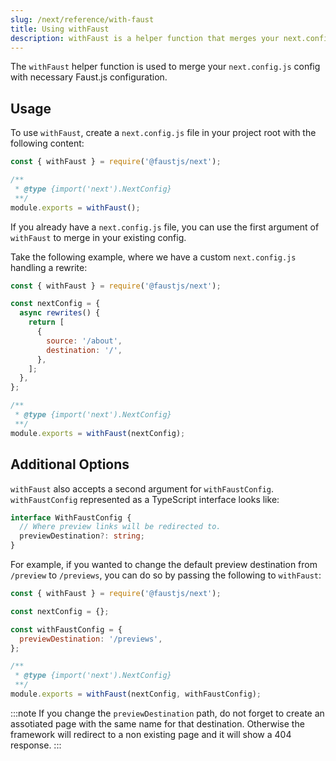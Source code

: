```yaml
---
slug: /next/reference/with-faust
title: Using withFaust
description: withFaust is a helper function that merges your next.config.js with Faust related configuration.
---
```


The `withFaust` helper function is used to merge your `next.config.js` config with necessary Faust.js configuration.

## Usage

To use `withFaust`, create a `next.config.js` file in your project root with the following content:

```js title="next.config.js"
const { withFaust } = require('@faustjs/next');

/**
 * @type {import('next').NextConfig}
 **/
module.exports = withFaust();
```

If you already have a `next.config.js` file, you can use the first argument of `withFaust` to merge in your existing config.

Take the following example, where we have a custom `next.config.js` handling a rewrite:

```js title="next.config.js"
const { withFaust } = require('@faustjs/next');

const nextConfig = {
  async rewrites() {
    return [
      {
        source: '/about',
        destination: '/',
      },
    ];
  },
};

/**
 * @type {import('next').NextConfig}
 **/
module.exports = withFaust(nextConfig);
```

## Additional Options

`withFaust` also accepts a second argument for `withFaustConfig`. `withFaustConfig` represented as a TypeScript interface looks like:

```ts
interface WithFaustConfig {
  // Where preview links will be redirected to.
  previewDestination?: string;
}
```

For example, if you wanted to change the default preview destination from `/preview` to `/previews`, you can do so by passing the following to `withFaust`:

```js title="next.config.js"
const { withFaust } = require('@faustjs/next');

const nextConfig = {};

const withFaustConfig = {
  previewDestination: '/previews',
};

/**
 * @type {import('next').NextConfig}
 **/
module.exports = withFaust(nextConfig, withFaustConfig);
```

:::note
If you change the `previewDestination` path, do not forget to create an assotiated page with the same name for that destination.
Otherwise the framework will redirect to a non existing page and it will show a 404 response.
:::
